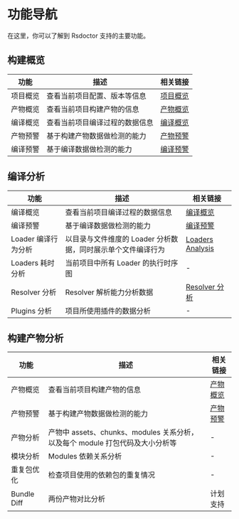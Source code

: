 # 功能导航

在这里，你可以了解到 Rsdoctor 支持的主要功能。

## 构建概览

| 功能      | 描述                                   | 相关链接                            |
| --------- | -------------------------------------- | ----------------------------------- |
| 项目概览  | 查看当前项目配置、版本等信息           | [项目概览](../usage/project-overall) |
| 产物概览  | 查看当前项目构建产物的信息               | [产物概览](../usage/bundle-overall) |
| 编译概览  | 查看当前项目编译过程的数据信息         |[编译概览](../usage/compile-overall) |
| 产物预警  | 基于构建产物数据做检测的能力             | [产物预警](../usage/bundle-alters) |
| 编译预警  | 基于编译数据做检测的能力               | [编译预警](../usage/compile-overall) |

## 编译分析

| 功能                  | 描述                                       | 相关链接 |
| --------------------- | ------------------------------------------ | -------- |
| 编译概览  | 查看当前项目编译过程的数据信息         |[编译概览](../usage/compile-overall) |
| 编译预警  | 基于编译数据做检测的能力               | [编译预警](../usage/compile-overall) |
| Loader 编译行为分析   | 以目录与文件维度的 Loader 分析数据，同时展示单个文件编译行为 | [Loaders Analysis](../usage/loaders-analysis)  |
| Loaders 耗时分析      | 当前项目中所有 Loader 的执行时序图           | -        |
| Resolver 分析         | Resolver 解析能力分析数据                   | [Resolver 分析](../usage/resolver)        |
| Plugins 分析          | 项目所使用插件的数据分析                     | -        |

## 构建产物分析

| 功能      | 描述                                                         | 相关链接 |
| --------- | ------------------------------------------------------------ | -------- |
| 产物概览  | 查看当前项目构建产物的信息               | [产物概览](../usage/bundle-overall) |
| 产物预警  | 基于构建产物数据做检测的能力             | [产物预警](../usage/bundle-alters) |
| 产物分析  | 产物中 assets、chunks、modules 关系分析，以及每个 module 打包代码及大小分析等 | -        |
| 模块分析  | Modules 依赖关系分析                                         | -        |
| 重复包优化 | 检查项目使用的依赖包的重复情况                               | -        |
| Bundle Diff | 两份产物对比分析                                             | 计划支持 |
